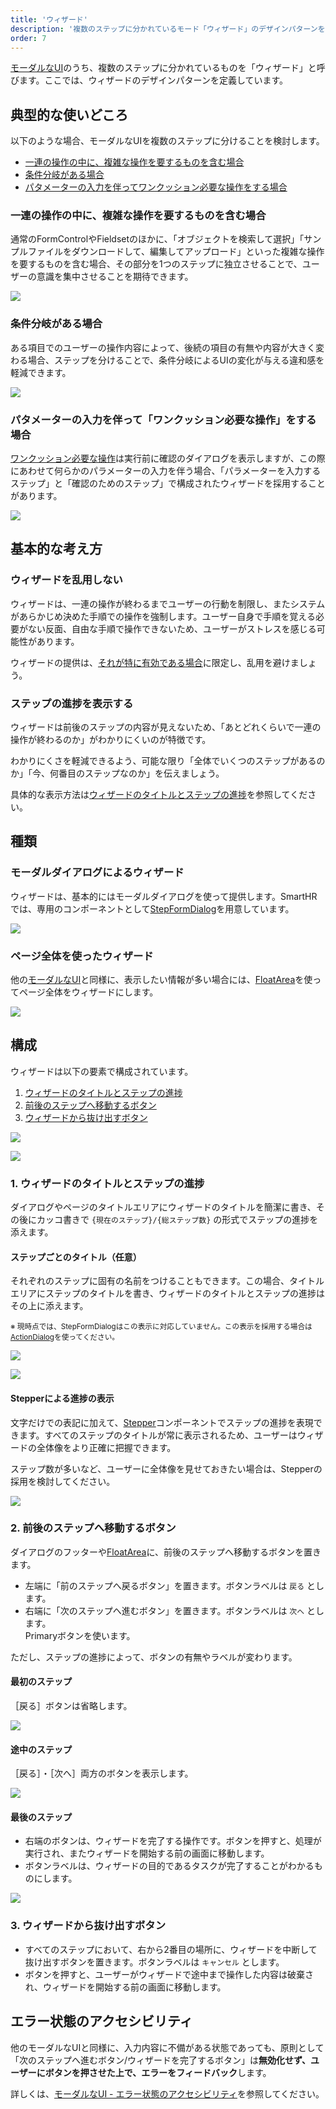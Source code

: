 ```yaml
---
title: 'ウィザード'
description: '複数のステップに分かれているモード「ウィザード」のデザインパターンを定義しています。'
order: 7
---
```


[モーダルなUI](/products/design-patterns/modal-ui/)のうち、複数のステップに分かれているものを「ウィザード」と呼びます。ここでは、ウィザードのデザインパターンを定義しています。

## 典型的な使いどころ

以下のような場合、モーダルなUIを複数のステップに分けることを検討します。

- [一連の操作の中に、複雑な操作を要するものを含む場合](#h3-0)
- [条件分岐がある場合](#h3-1)
- [パタメーターの入力を伴ってワンクッション必要な操作をする場合](#h3-2)

### 一連の操作の中に、複雑な操作を要するものを含む場合

通常のFormControlやFieldsetのほかに、「オブジェクトを検索して選択」「サンプルファイルをダウンロードして、編集してアップロード」といった複雑な操作を要するものを含む場合、その部分を1つのステップに独立させることで、ユーザーの意識を集中させることを期待できます。

![](./images/wizard_usecase_complex.jpg)

### 条件分岐がある場合

ある項目でのユーザーの操作内容によって、後続の項目の有無や内容が大きく変わる場合、ステップを分けることで、条件分岐によるUIの変化が与える違和感を軽減できます。

![](./images/wizard_usecase_conditional.jpg)

### パタメーターの入力を伴って「ワンクッション必要な操作」をする場合

[ワンクッション必要な操作](/products/design-patterns/confirmation-step/)は実行前に確認のダイアログを表示しますが、この際にあわせて何らかのパラメーターの入力を伴う場合、「パラメーターを入力するステップ」と「確認のためのステップ」で構成されたウィザードを採用することがあります。

![](./images/wizard_usecase_parameter.jpg)


## 基本的な考え方

### ウィザードを乱用しない

ウィザードは、一連の操作が終わるまでユーザーの行動を制限し、またシステムがあらかじめ決めた手順での操作を強制します。ユーザー自身で手順を覚える必要がない反面、自由な手順で操作できないため、ユーザーがストレスを感じる可能性があります。

ウィザードの提供は、[それが特に有効である場合](#h2-0)に限定し、乱用を避けましょう。

### ステップの進捗を表示する

ウィザードは前後のステップの内容が見えないため、「あとどれくらいで一連の操作が終わるのか」がわかりにくいのが特徴です。

わかりにくさを軽減できるよう、可能な限り「全体でいくつのステップがあるのか」「今、何番目のステップなのか」を伝えましょう。

具体的な表示方法は[ウィザードのタイトルとステップの進捗](#h3-7)を参照してください。

## 種類

### モーダルダイアログによるウィザード

ウィザードは、基本的にはモーダルダイアログを使って提供します。SmartHRでは、専用のコンポーネントとして[StepFormDialog](/products/components/dialog/step-form-dialog/)を用意しています。

![](./images/wizard_dialog.jpg)

### ページ全体を使ったウィザード

他の[モーダルなUI](/products/design-patterns/modal-ui/)と同様に、表示したい情報が多い場合には、[FloatArea](/products/components/float-area/)を使ってページ全体をウィザードにします。

![](./images/wizard_fullpage.jpg)


## 構成

ウィザードは以下の要素で構成されています。

1. [ウィザードのタイトルとステップの進捗](#h3-7)
2. [前後のステップへ移動するボタン](#h3-)
3. [ウィザードから抜け出すボタン](#h3-9)

![](./images/wizard_composition_dialog.jpg)

![](./images/wizard_composition_fullpage.jpg)


### 1. ウィザードのタイトルとステップの進捗

ダイアログやページのタイトルエリアにウィザードのタイトルを簡潔に書き、その後にカッコ書きで `{現在のステップ}/{総ステップ数}` の形式でステップの進捗を添えます。

#### ステップごとのタイトル（任意）
それぞれのステップに固有の名前をつけることもできます。この場合、タイトルエリアにステップのタイトルを書き、ウィザードのタイトルとステップの進捗はその上に添えます。

<small>※ 現時点では、StepFormDialogはこの表示に対応していません。この表示を採用する場合は[ActionDialog](/products/components/dialog/action-dialog/)を使ってください。</small>


![](./images/wizard_steptitle_dialog.jpg)

![](./images/wizard_steptitle_fullpage.jpg)

#### Stepperによる進捗の表示

文字だけでの表記に加えて、[Stepper](/products/components/stepper/)コンポーネントでステップの進捗を表現できます。すべてのステップのタイトルが常に表示されるため、ユーザーはウィザードの全体像をより正確に把握できます。

ステップ数が多いなど、ユーザーに全体像を見せておきたい場合は、Stepperの採用を検討してください。

![](./images/wizard_stepper.jpg)

### 2. 前後のステップへ移動するボタン

ダイアログのフッターや[FloatArea](/products/components/float-area/)に、前後のステップへ移動するボタンを置きます。
- 左端に「前のステップへ戻るボタン」を置きます。ボタンラベルは  `戻る` とします。
- 右端に「次のステップへ進むボタン」を置きます。ボタンラベルは `次へ` とします。<br />Primaryボタンを使います。

ただし、ステップの進捗によって、ボタンの有無やラベルが変わります。

#### 最初のステップ
［戻る］ボタンは省略します。

![](./images/wizard_buttons_variation1.jpg)

#### 途中のステップ

［戻る］・［次へ］両方のボタンを表示します。

![](./images/wizard_buttons_variation2.jpg)


#### 最後のステップ

- 右端のボタンは、ウィザードを完了する操作です。ボタンを押すと、処理が実行され、またウィザードを開始する前の画面に移動します。
- ボタンラベルは、ウィザードの目的であるタスクが完了することがわかるものにします。

![](./images/wizard_buttons_variation3.jpg)

### 3. ウィザードから抜け出すボタン
- すべてのステップにおいて、右から2番目の場所に、ウィザードを中断して抜け出すボタンを置きます。ボタンラベルは `キャンセル` とします。
- ボタンを押すと、ユーザーがウィザードで途中まで操作した内容は破棄され、ウィザードを開始する前の画面に移動します。


## エラー状態のアクセシビリティ

他のモーダルなUIと同様に、入力内容に不備がある状態であっても、原則として「次のステップへ進むボタン/ウィザードを完了するボタン」は**無効化せず、ユーザーにボタンを押させた上で、エラーをフィードバック**します。

詳しくは、[モーダルなUI - エラー状態のアクセシビリティ](/products/design-patterns/modal-ui/#h2-4)を参照してください。
